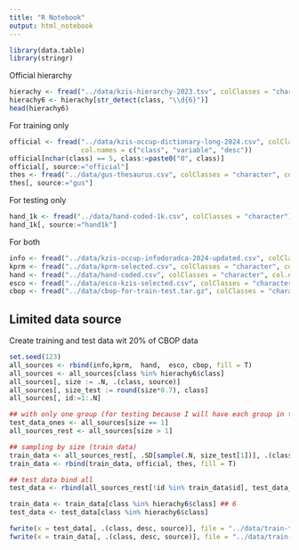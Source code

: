 ```yaml
---
title: "R Notebook"
output: html_notebook
---
```


```r
library(data.table)
library(stringr)
```

Official hierarchy

```r
hierachy <- fread("../data/kzis-hierarchy-2023.tsv", colClasses = "character", sep = "\t")
hierachy6 <- hierachy[str_detect(class, "\\d{6}")]
head(hierachy6)
```

For training only

```r
official <- fread("../data/kzis-occup-dictionary-long-2024.csv", colClasses = "character", 
                  col.names = c("class", "variable", "desc"))
official[nchar(class) == 5, class:=paste0("0", class)]
official[, source:="official"]
thes <- fread("../data/gus-thesaurus.csv", colClasses = "character", col.names = c("class", "desc"))
thes[, source:="gus"]
```

For testing only

```r
hand_1k <- fread("../data/hand-coded-1k.csv", colClasses = "character")
hand_1k[, source:="hand1k"]
```

For both

```r
info <- fread("../data/kzis-occup-infodoradca-2024-updated.csv", colClasses = "character")[, source:="info"]
kprm <- fread("../data/kprm-selected.csv", colClasses = "character", col.names = c("class", "desc"))[, source:="kprm"]
hand <- fread("../data/hand-coded.csv", colClasses = "character", col.names = c("class", "desc"))[, source:="hand"]
esco <- fread("../data/esco-kzis-selected.csv", colClasses = "character", col.names = c("class", "var", "desc"))[, source:="esco"]
cbop <- fread("../data/cbop-for-train-test.tar.gz", colClasses = "character", col.names = c("class", "desc"))[, source:="cbop"]
```

## Limited data source

Create training and test data wit 20% of CBOP data

```r
set.seed(123)
all_sources <- rbind(info,kprm,  hand,  esco, cbop, fill = T)
all_sources <- all_sources[class %in% hierachy6$class]
all_sources[, size := .N, .(class, source)]
all_sources[, size_test := round(size*0.7), class]
all_sources[, id:=1:.N]

## with only one group (for testing because I will have each group in train)
test_data_ones <- all_sources[size == 1]
all_sources_rest <- all_sources[size > 1]

## sampling by size (train data)
train_data <- all_sources_rest[, .SD[sample(.N, size_test[1])], .(class, source)]
train_data <- rbind(train_data, official, thes, fill = T)

## test data bind all
test_data <- rbind(all_sources_rest[!id %in% train_data$id], test_data_ones, hand_1k, fill = T)

train_data <- train_data[class %in% hierachy6$class] ## 6 
test_data <- test_data[class %in% hierachy6$class]

fwrite(x = test_data[, .(class, desc, source)], file = "../data/train-test/test-data-2024.tar.gz")
fwrite(x = train_data[, .(class, desc, source)], file = "../data/train-test/train-data-2024.tar.gz")
```

